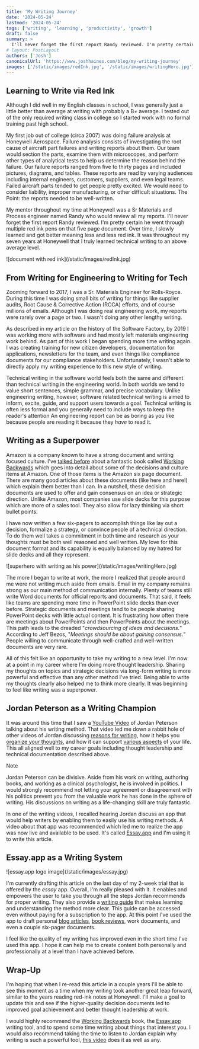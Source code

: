 ```yaml
---
title: 'My Writing Journey'
date: '2024-05-24'
lastmod: '2024-05-24'
tags: ['writing', 'learning', 'productivity', 'growth']
draft: false
summary: >
  I'll never forget the first report Randy reviewed. I'm pretty certain he went through multiple red ink pens on that five page document.
# layout: PostLayout
authors: ['Josh']
canonicalUrl: 'https://www.joshhaines.com/blog/my-writing-journey'
images: ['/static/images/redInk.jpg', '/static/images/writingHero.jpg']
---
```


## Learning to Write via Red Ink

Although I did well in my English classes in school, I was generally just a little better than average at writing with probably a B+ average. I tested out of the only required writing class in college so I started work with no formal training past high school.

My first job out of college (circa 2007) was doing failure analysis at Honeywell Aerospace. Failure analysis consists of investigating the root cause of aircraft part failures and writing reports about them. Our team would section the parts, examine them with microscopes, and perform other types of analytical tests to help us determine the reason behind the failure. Our failure reports ranged from five to thirty pages and included pictures, diagrams, and tables. These reports are read by varying audiences including internal engineers, customers, suppliers, and even legal teams. Failed aircraft parts tended to get people pretty excited. We would need to consider liability, improper manufacturing, or other difficult situations. The Point: the reports needed to be well-written.

My mentor throughout my time at Honeywell was a Sr Materials and Process engineer named Randy who would review all my reports. I'll never forget the first report Randy reviewed. I'm pretty certain he went through multiple red ink pens on that five page document. Over time, I slowly learned and got better meaning less and less red ink. It was throughout my seven years at Honeywell that I truly learned technical writing to an above average level.

<div className="-mx-2 flex flex-wrap justify-center overflow-hidden xl:-mx-2">
  <div className="my-1 w-full overflow-hidden px-2 xl:my-1 xl:w-3/4 xl:px-2">
    ![document with red ink](/static/images/redInk.jpg)
  </div>
</div>

## From Writing for Engineering to Writing for Tech

Zooming forward to 2017, I was a Sr. Materials Engineer for Rolls-Royce. During this time I was doing small bits of writing for things like supplier audits, Root Cause & Corrective Action (RCCA) efforts, and of course millions of emails. Although I was doing real engineering work, my reports were rarely over a page or two. I wasn't doing any other lengthy writing.

As described in my article on the history of the Software Factory, by 2019 I was working more with software and had mostly left materials engineering work behind. As part of this work I began spending more time writing again. I was creating training for new citizen developers, documentation for applications, newsletters for the team, and even things like compliance documents for our compliance stakeholders. Unfortunately, I wasn't able to directly apply my writing experience to this new style of writing.

Technical writing in the software world feels both the same and different than technical writing in the engineering world. In both worlds we tend to value short sentences, simple grammar, and precise vocabulary. Unlike engineering writing, however, software related technical writing is aimed to inform, excite, guide, and support users towards a goal. Technical writing is often less formal and you generally need to include ways to keep the reader's attention An engineering report can be as boring as you like because people are reading it because they _have_ to read it.

## Writing as a Superpower

Amazon is a company known to have a strong document and writing focused culture. I've [talked before](/blog/book-shelf/working-backwards) about a fantastic book called [Working Backwards](https://www.amazon.com/Working-Backwards-Insights-Stories-Secrets-ebook/dp/B08BYCQBZN) which goes into detail about some of the decisions and culture items at Amazon. One of those items is the Amazon six page document. There are many good articles about these documents (like here and here!) which explain them better than I can. In a nutshell, these decision documents are used to offer and gain consensus on an idea or strategic direction. Unlike Amazon, most companies use slide decks for this purpose which are more of a sales tool. They also allow for lazy thinking via short bullet points.

I have now written a few six-pagers to accomplish things like lay out a decision, formalize a strategy, or convince people of a technical direction. To do them well takes a commitment in both time and research as your thoughts must be both well reasoned and well written. My love for this document format and its capability is equally balanced by my hatred for slide decks and all they represent.

<div className="-mx-2 flex flex-wrap justify-center overflow-hidden xl:-mx-2">
  <div className="my-1 w-full overflow-hidden px-2 xl:my-1 xl:w-3/4 xl:px-2">
    ![superhero with writing as his power](/static/images/writingHero.jpg)
  </div>
</div>

The more I began to write at work, the more I realized that people around me were not writing much aside from emails. Email in my company remains strong as our main method of communication internally. Plenty of teams still write Word documents for official reports and documents. That said, it feels like teams are spending more time in PowerPoint slide decks than ever before. Strategic documents and meetings tend to be people sharing PowerPoint decks with little actual content. It is frustrating how often there are meetings about PowerPoints and then PowerPoints about the meetings. This path leads to the dreaded "_crowdsourcing of ideas and decisions._" According to Jeff Bezos, "_Meetings should be about gaining consensus._" People willing to communicate through well-crafted and well-written documents are very rare.

All of this felt like an opportunity to take my writing to a new level. I'm now at a point in my career where I'm doing more thought leadership. Sharing my thoughts on topics and strategic decisions via long-form writing is more powerful and effective than any other method I've tried. Being able to write my thoughts clearly also helped me to think more clearly. It was beginning to feel like writing was a superpower.

## Jordan Peterson as a Writing Champion

It was around this time that I saw a [YouTube Video](https://youtu.be/j4f3aHlTe0E) of Jordan Peterson talking about his writing method. That video led me down a rabbit hole of other videos of Jordan discussing [reasons for writing](https://youtu.be/X3otsJZWKbk), how it helps you [organize your thoughts](https://youtu.be/CKtVBddSZBU), and how it can support [various aspects](https://youtu.be/rvfn1wMAFgU) of your life. This all aligned well to my career goals including thought leadership and technical documentation described above.

> [!NOTE]
> Jordan Peterson can be divisive. Aside from his work on writing, authoring books, and working as a clinical psychologist, he is involved in politics. I would strongly recommend not letting your agreement or disagreement with his politics prevent you from the valuable work he has done in the sphere of writing. His discussions on writing as a life-changing skill are truly fantastic.

In one of the writing videos, I recalled hearing Jordan discuss an app that would help writers by enabling them to easily use his writing methods. A video about that app was recommended which led me to realize the app was now live and available to be used. It's called [Essay.app](https://essay.app) and I'm using it to write this article.

## Essay.app as a Writing System

<div className="-mx-2 flex flex-wrap justify-center overflow-hidden xl:-mx-2">
  <div className="my-1 w-full overflow-hidden px-2 xl:my-1 xl:w-3/4 xl:px-2">
    ![essay.app logo image](/static/images/essay.jpg)
  </div>
</div>

I'm currently drafting this article on the last day of my 2-week trial that is offered by the _essay_ app. Overall, I'm really pleased with it. It enables and empowers the user to take you through all the steps Jordan recommends for proper writing. They also provide a [writing guide](https://essay.app/guide) that makes learning and understanding the method more clear. This guide can be accessed even without paying for a subscription to the app. At this point I've used the app to draft personal [blog articles](/blog), [book reviews](/tags/book-shelf), work documents, and even a couple six-pager documents.

I feel like the quality of my writing has improved even in the short time I've used this app. I hope it can help me to create content both personally and professionally at a level than I have achieved before.

## Wrap-Up

I'm hoping that when I re-read this article in a couple years I'll be able to see this moment as a time when my writing took another great leap forward, similar to the years reading red-ink notes at Honeywell. I'll make a goal to update this and see if the higher-quality decision documents led to improved goal achievement and better thought leadership at work.

I would highly recommend the [Working Backwards](/blog/book-shelf/working-backwards) book, the [Essay.app](https://essay.app) writing tool, and to spend some time writing about things that interest you. I would also recommend taking the time to listen to Jordan explain why writing is such a powerful tool, [this video](https://youtu.be/j4f3aHlTe0E?si=W3_xeOTu36cVOhvo&t=87) does it as well as any.

